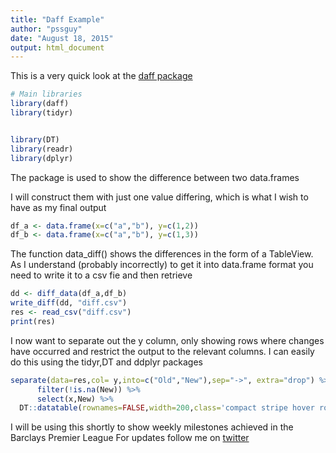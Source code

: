 ```yaml
---
title: "Daff Example"
author: "pssguy"
date: "August 18, 2015"
output: html_document
---
```


This is a very quick look at the [daff package](https://github.com/paulfitz/daff)

```r
# Main libraries
library(daff)
library(tidyr)


library(DT)
library(readr)
library(dplyr)
```
The package is used to show the difference between two data.frames   

I will construct them with just one value differing, which is what I wish to have as my final output

```r

df_a <- data.frame(x=c("a","b"), y=c(1,2))
df_b <- data.frame(x=c("a","b"), y=c(1,3))

```
The function data_diff() shows the differences in the form of a TableView.
  As I understand (probably incorrectly) to get it into data.frame format you need to write it to a csv fie and then retrieve

```r
dd <- diff_data(df_a,df_b)
write_diff(dd, "diff.csv")
res <- read_csv("diff.csv")
print(res)
```

I now want to separate out the y column, only showing rows where changes have occurred
and restrict the output to the relevant columns. I can easily do this using the tidyr,DT and ddplyr packages

```r

separate(data=res,col= y,into=c("Old","New"),sep="->", extra="drop") %>% 
      filter(!is.na(New)) %>% 
      select(x,New) %>% 
  DT::datatable(rownames=FALSE,width=200,class='compact stripe hover row-border',options= list(paging = FALSE, searching = FALSE,info=FALSE, columnDefs = list(list(className = 'dt-right', targets = 1))))

```
I will be using this shortly to show weekly milestones achieved in the Barclays Premier League
For updates follow me on [twitter](https://twitter.com/pssGuy)
